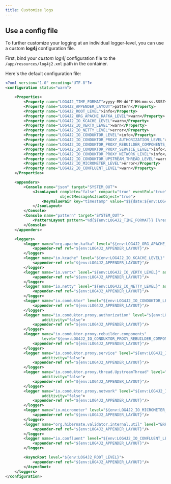 ```yaml
---
title: Customize logs
---
```


## Use a config file

To further customize your logging at an individual logger-level, you can use a custom **log4j** configuration file.

First, bind your *custom log4j* configuration file to the `/app/resources/log4j2.xml` path in the container.

Here's the default configuration file:

```xml
<?xml version="1.0" encoding="UTF-8"?>
<configuration status="warn">

    <Properties>
        <Property name="LOG4J2_TIME_FORMAT">yyyy-MM-dd'T'HH:mm:ss.SSSZ</Property>
        <Property name="LOG4J2_APPENDER_LAYOUT">pattern</Property>
        <Property name="LOG4J2_ROOT_LEVEL">info</Property>
        <Property name="LOG4J2_ORG_APACHE_KAFKA_LEVEL">warn</Property>
        <Property name="LOG4J2_IO_KCACHE_LEVEL">warn</Property>
        <Property name="LOG4J2_IO_VERTX_LEVEL">warn</Property>
        <Property name="LOG4J2_IO_NETTY_LEVEL">error</Property>
        <Property name="LOG4J2_IO_CONDUKTOR_LEVEL">info</Property>
        <Property name="LOG4J2_IO_CONDUKTOR_PROXY_AUTHORIZATION_LEVEL">info</Property>
        <Property name="LOG4J2_IO_CONDUKTOR_PROXY_REBUILDER_COMPONENTS_LEVEL">info</Property>
        <Property name="LOG4J2_IO_CONDUKTOR_PROXY_SERVICE_LEVEL">info</Property>
        <Property name="LOG4J2_IO_CONDUKTOR_PROXY_NETWORK_LEVEL">info</Property>
        <Property name="LOG4J2_IO_CONDUKTOR_UPSTREAM_THREAD_LEVEL">warn</Property>
        <Property name="LOG4J2_IO_MICROMETER_LEVEL">error</Property>
        <Property name="LOG4J2_IO_CONFLUENT_LEVEL">warn</Property>
    </Properties>

    <appenders>
        <Console name="json" target="SYSTEM_OUT">
            <JsonLayout complete="false" compact="true" eventEol="true" properties="true"
                        objectMessageAsJsonObject="true">
                <KeyValuePair key="timestamp" value="$${date:${env:LOG4J2_TIME_FORMAT}}"/>
            </JsonLayout>
        </Console>
        <Console name="pattern" target="SYSTEM_OUT">
            <PatternLayout pattern="%d{${env:LOG4J2_TIME_FORMAT}} [%red{%10.25t}] [%green{%-5p}] [%blue{%c{1}:%L}] - %m%n"/>
        </Console>
    </appenders>

    <loggers>
        <logger name="org.apache.kafka" level="${env:LOG4J2_ORG_APACHE_KAFKA_LEVEL}" additivity="false">
            <appender-ref ref="${env:LOG4J2_APPENDER_LAYOUT}"/>
        </logger>
        <logger name="io.kcache" level="${env:LOG4J2_IO_KCACHE_LEVEL}" additivity="false">
            <appender-ref ref="${env:LOG4J2_APPENDER_LAYOUT}"/>
        </logger>
        <logger name="io.vertx" level="${env:LOG4J2_IO_VERTX_LEVEL}" additivity="false">
            <appender-ref ref="${env:LOG4J2_APPENDER_LAYOUT}"/>
        </logger>
        <logger name="io.netty" level="${env:LOG4J2_IO_NETTY_LEVEL}" additivity="false">
            <appender-ref ref="${env:LOG4J2_APPENDER_LAYOUT}"/>
        </logger>
        <logger name="io.conduktor" level="${env:LOG4J2_IO_CONDUKTOR_LEVEL}" additivity="false">
            <appender-ref ref="${env:LOG4J2_APPENDER_LAYOUT}"/>
        </logger>
        <logger name="io.conduktor.proxy.authorization" level="${env:LOG4J2_IO_CONDUKTOR_PROXY_AUTHORIZATION_LEVEL}"
                additivity="false">
            <appender-ref ref="${env:LOG4J2_APPENDER_LAYOUT}"/>
        </logger>
        <logger name="io.conduktor.proxy.rebuilder.components"
                level="${env:LOG4J2_IO_CONDUKTOR_PROXY_REBUILDER_COMPONENTS_LEVEL}" additivity="false">
            <appender-ref ref="${env:LOG4J2_APPENDER_LAYOUT}"/>
        </logger>
        <logger name="io.conduktor.proxy.service" level="${env:LOG4J2_IO_CONDUKTOR_PROXY_SERVICE_LEVEL}"
                additivity="false">
            <appender-ref ref="${env:LOG4J2_APPENDER_LAYOUT}"/>
        </logger>
        <logger name="io.conduktor.proxy.thread.UpstreamThread" level="${env:LOG4J2_IO_CONDUKTOR_UPSTREAM_THREAD_LEVEL}"
                additivity="false">
            <appender-ref ref="${env:LOG4J2_APPENDER_LAYOUT}"/>
        </logger>
        <logger name="io.conduktor.proxy.network" level="${env:LOG4J2_IO_CONDUKTOR_PROXY_NETWORK_LEVEL}"
                additivity="false">
            <appender-ref ref="${env:LOG4J2_APPENDER_LAYOUT}"/>
        </logger>
        <logger name="io.micrometer" level="${env:LOG4J2_IO_MICROMETER_LEVEL}" additivity="false">
            <appender-ref ref="${env:LOG4J2_APPENDER_LAYOUT}"/>
        </logger>
        <logger name="org.hibernate.validator.internal.util" level="ERROR" additivity="false">
            <appender-ref ref="${env:LOG4J2_APPENDER_LAYOUT}"/>
        </logger>
        <logger name="io.confluent" level="${env:LOG4J2_IO_CONFLUENT_LEVEL}" additivity="false">
            <appender-ref ref="${env:LOG4J2_APPENDER_LAYOUT}"/>
        </logger>

        <AsyncRoot level="${env:LOG4J2_ROOT_LEVEL}">
            <appender-ref ref="${env:LOG4J2_APPENDER_LAYOUT}"/>
        </AsyncRoot>
    </loggers>
</configuration>

```
